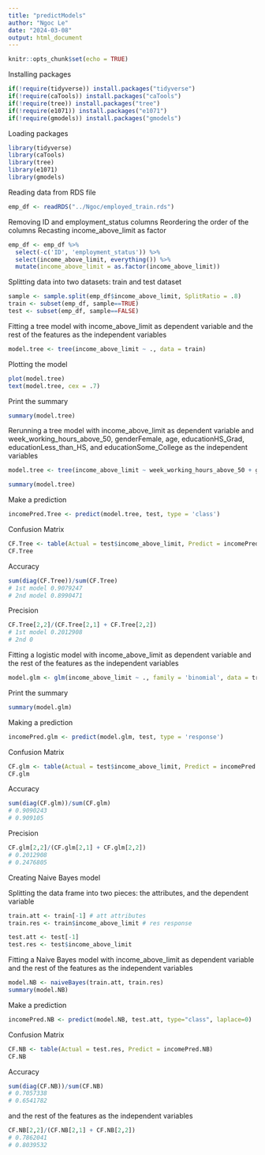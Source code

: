```yaml
---
title: "predictModels"
author: "Ngoc Le"
date: "2024-03-08"
output: html_document
---
```


```r
knitr::opts_chunk$set(echo = TRUE)
```

Installing packages

```r
if(!require(tidyverse)) install.packages("tidyverse")
if(!require(caTools)) install.packages("caTools")
if(!require(tree)) install.packages("tree")
if(!require(e1071)) install.packages("e1071")
if(!require(gmodels)) install.packages("gmodels")
```

Loading packages

```r
library(tidyverse)
library(caTools)
library(tree)
library(e1071)
library(gmodels)
```

Reading data from RDS file

```r

emp_df <- readRDS("../Ngoc/employed_train.rds")

```

Removing ID and employment_status columns
Reordering the order of the columns
Recasting income_above_limit as factor

```r
emp_df <- emp_df %>%
  select(-c('ID', 'employment_status')) %>%
  select(income_above_limit, everything()) %>%
  mutate(income_above_limit = as.factor(income_above_limit))
```

Splitting data into two datasets: train and test dataset

```r
sample <- sample.split(emp_df$income_above_limit, SplitRatio = .8)
train <- subset(emp_df, sample==TRUE)
test <- subset(emp_df, sample==FALSE)
```

Fitting a tree model with income_above_limit as dependent variable
and the rest of the features as the independent variables

```r
model.tree <- tree(income_above_limit ~ ., data = train)
```

Plotting the model

```r
plot(model.tree)
text(model.tree, cex = .7)
```

Print the summary

```r
summary(model.tree)
```
Rerunning a tree model with income_above_limit as dependent variable
and week_working_hours_above_50, genderFemale, age, educationHS_Grad, educationLess_than_HS, and educationSome_College
as the independent variables

```r
model.tree <- tree(income_above_limit ~ week_working_hours_above_50 + genderFemale + age + educationHS_Grad + educationLess_than_HS + educationSome_College, data = train)

summary(model.tree)
```


Make a prediction

```r
incomePred.Tree <- predict(model.tree, test, type = 'class')
```

Confusion Matrix

```r
CF.Tree <- table(Actual = test$income_above_limit, Predict = incomePred.Tree)
CF.Tree
```
Accuracy

```r
sum(diag(CF.Tree))/sum(CF.Tree)
# 1st model 0.9079247
# 2nd model 0.8990471

```
Precision

```r
CF.Tree[2,2]/(CF.Tree[2,1] + CF.Tree[2,2])
# 1st model 0.2012908
# 2nd 0
```
Fitting a logistic model with income_above_limit as dependent variable
and the rest of the features as the independent variables

```r
model.glm <- glm(income_above_limit ~ ., family = 'binomial', data = train)
```

Print the summary

```r
summary(model.glm)
```

Making a prediction

```r
incomePred.glm <- predict(model.glm, test, type = 'response')
```

Confusion Matrix

```r
CF.glm <- table(Actual = test$income_above_limit, Predict = incomePred.glm > .5)
CF.glm
```

Accuracy

```r
sum(diag(CF.glm))/sum(CF.glm)
# 0.9090243
# 0.909105
```
Precision

```r
CF.glm[2,2]/(CF.glm[2,1] + CF.glm[2,2])
# 0.2012908
# 0.2476805
```
Creating Naive Bayes model

Splitting the data frame into two pieces: the attributes, and the dependent variable

```r
train.att <- train[-1] # att attributes
train.res <- train$income_above_limit # res response

test.att <- test[-1]
test.res <- test$income_above_limit
```

Fitting a Naive Bayes model with income_above_limit as dependent variable
and the rest of the features as the independent variables

```r
model.NB <- naiveBayes(train.att, train.res)
summary(model.NB)
```

Make a prediction

```r
incomePred.NB <- predict(model.NB, test.att, type="class", laplace=0)
```

Confusion Matrix

```r

CF.NB <- table(Actual = test.res, Predict = incomePred.NB)
CF.NB

```

Accuracy

```r

sum(diag(CF.NB))/sum(CF.NB)
# 0.7057338
# 0.6541782
```
and the rest of the features as the independent variables

```r

CF.NB[2,2]/(CF.NB[2,1] + CF.NB[2,2])
# 0.7862041
# 0.8039532
```


